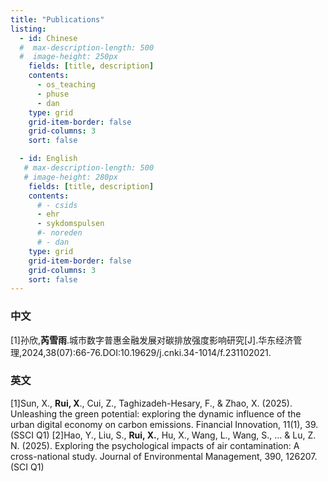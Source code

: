 ```yaml
---
title: "Publications"
listing:
  - id: Chinese
  #  max-description-length: 500
  #  image-height: 250px
    fields: [title, description]
    contents:
      - os_teaching
      - phuse
      - dan
    type: grid
    grid-item-border: false
    grid-columns: 3
    sort: false

  - id: English
   # max-description-length: 500
   # image-height: 280px
    fields: [title, description]
    contents: 
      # - csids
      - ehr
      - sykdomspulsen
      #- noreden
      # - dan
    type: grid
    grid-item-border: false
    grid-columns: 3
    sort: false
---
```



### 中文
[1]孙欣,**芮雪雨**.城市数字普惠金融发展对碳排放强度影响研究[J].华东经济管理,2024,38(07):66-76.DOI:10.19629/j.cnki.34-1014/f.231102021.



### 英文
[1]Sun, X., **Rui, X**., Cui, Z., Taghizadeh-Hesary, F., & Zhao, X. (2025). Unleashing the green potential: exploring the dynamic influence of the urban digital economy on carbon emissions. Financial Innovation, 11(1), 39. (SSCI Q1)
[2]Hao, Y., Liu, S., **Rui, X.**, Hu, X., Wang, L., Wang, S., ... & Lu, Z. N. (2025). Exploring the psychological impacts of air contamination: A cross-national study. Journal of Environmental Management, 390, 126207. (SCI Q1)







